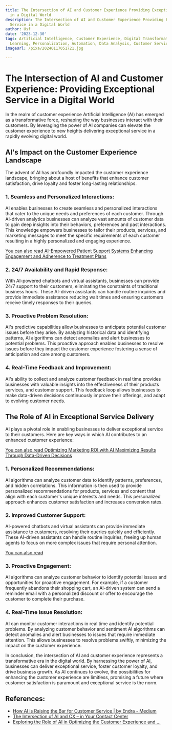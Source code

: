 ```yaml
---
title: The Intersection of AI and Customer Experience Providing Exceptional Service
  in a Digital World
description: The Intersection of AI and Customer Experience Providing Exceptional
  Service in a Digital World
author: Usf
date: '2023-12-30'
tags: Artificial Intelligence, Customer Experience, Digital Transformation, Machine
  Learning, Personalization, Automation, Data Analysis, Customer Service
imageUrl: /pixa/20240117051721.jpg

---
```

# The Intersection  of AI and Customer Experience: Providing Exceptional  Service in a Digital World

In the realm of customer experience Artificial Intelligence (AI) has emerged as a transformative force, reshaping  the way businesses  interact with their  customers. By leveraging the power of AI companies can elevate the customer experience to new  heights delivering  exceptional service in a rapidly evolving digital world.

## AI's Impact on the Customer Experience Landscape

The advent of  AI has profoundly impacted the customer experience  landscape,  bringing  about a host of benefits that enhance  customer satisfaction, drive loyalty and foster long-lasting relationships.

### 1. Seamless and Personalized Interactions:

AI enables businesses to create seamless and personalized interactions  that cater to the  unique needs and preferences of each customer. Through AI-driven  analytics businesses can analyze vast amounts of customer data to gain deep insights into their behaviors,  preferences and past interactions. This knowledge empowers  businesses to tailor their products, services, and marketing messages to meet the specific requirements of each  customer resulting in a highly personalized and engaging  experience.

[You can also read AI-Empowered Patient Support Systems Enhancing Engagement and Adherence  to Treatment  Plans](AI-Empowered%20Patient%20Support%20Systems%20Enhancing%20Engagement%20and%20Adherence%20to%20Treatment%20Plans)


### 2. 24/7 Availability and Rapid Response:

With AI-powered chatbots and virtual assistants, businesses can  provide 24/7 support to their customers, eliminating  the constraints of traditional business hours. These AI-driven assistants can handle routine inquiries and provide immediate assistance reducing wait  times and ensuring customers receive timely responses to their queries.

### 3. Proactive Problem Resolution:

AI's predictive capabilities allow businesses to anticipate potential  customer issues before they arise. By  analyzing historical data  and identifying patterns, AI algorithms can detect anomalies and alert businesses to potential problems.  This proactive approach enables  businesses to resolve  issues before they impact the  customer experience fostering a sense of anticipation and care among customers.

### 4. Real-Time Feedback and Improvement:

AI's ability to collect and analyze customer feedback in real time provides businesses with valuable insights into the effectiveness of their products services,  and customer support. This  feedback loop  allows  businesses to make data-driven decisions continuously improve their offerings, and  adapt to evolving customer needs.

## The Role of AI in  Exceptional Service Delivery

AI  plays a pivotal role in enabling businesses to deliver exceptional service to their customers. Here are key ways in which  AI contributes to an enhanced customer experience:

[You  can also read Optimizing Marketing  ROI with AI  Maximizing Results Through Data-Driven Decisions](Optimizing%20Marketing%20ROI%20with%20AI%20Maximizing%20Results%20Through%20Data-Driven%20Decisions)


### 1. Personalized Recommendations:

AI  algorithms can analyze customer data to  identify patterns, preferences, and hidden correlations.  This information is then used to  provide personalized recommendations for products, services and content that align with each customer's unique  interests and needs. This personalized approach  enhances customer satisfaction and increases conversion rates.

### 2. Improved Customer  Support:

AI-powered chatbots and virtual assistants can provide immediate assistance to customers, resolving their queries  quickly and efficiently. These AI-driven assistants can handle routine inquiries, freeing up human agents to focus on more complex issues that require personal attention.

[You can also  read ]()


### 3. Proactive Engagement:

AI algorithms can analyze customer behavior to identify potential issues and  opportunities for  proactive engagement. For example, if  a customer frequently abandons their shopping cart, an AI-driven  system can send a  reminder email with a personalized discount or offer to encourage the customer to complete their purchase.

### 4. Real-Time Issue Resolution:

AI can  monitor customer interactions in real time and identify potential problems. By analyzing customer behavior and sentiment AI algorithms can detect anomalies and alert businesses to issues that require immediate attention. This allows businesses to resolve problems swiftly, minimizing the impact on the customer experience.

In  conclusion, the intersection of AI and customer experience represents a transformative  era in the digital world.  By harnessing  the power of AI, businesses can deliver exceptional service, foster customer loyalty, and drive business growth. As AI continues to evolve, the possibilities for enhancing the customer  experience are limitless,  promising a future where customer satisfaction is paramount and exceptional service is the norm.

## References:
- [How AI is Raising the Bar for Customer Service | by Endra - Medium](https://medium.com/@endrasim/how-ai-is-raising-the-bar-for-customer-service-dcc95eff7852)
- [The Intersection of AI and CX – in Your Contact Center](https://cx-journey.com/2023/12/the-intersection-of-ai-and-cx-in-your-contact-center.html)
- [Exploring the Role of AI in Optimizing the Customer Experience and ...](https://www.linkedin.com/pulse/exploring-role-ai-optimizing-customer-experience-adrianne-phillips)

